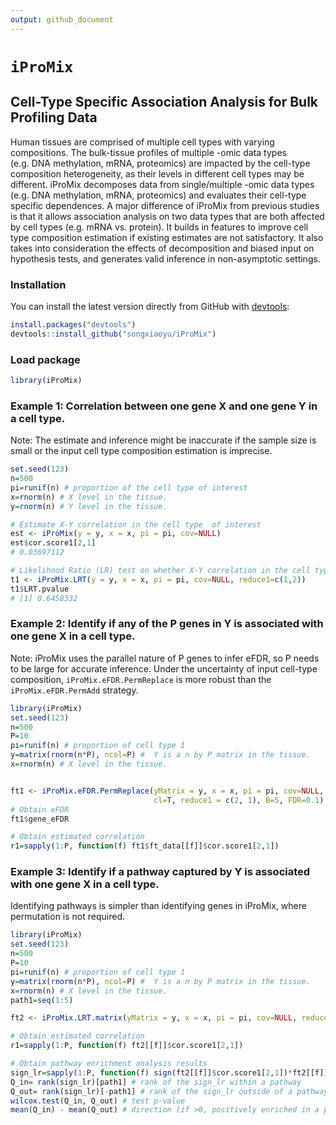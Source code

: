 ```yaml
---
output: github_document
---
```

<!-- README.md is generated from README.Rmd. Please edit that file -->

# `iProMix`

## Cell-Type Specific Association Analysis for Bulk Profiling Data

Human tissues are comprised of multiple cell types with varying compositions. The bulk-tissue profiles of multiple -omic data types (e.g. DNA methylation, mRNA, proteomics) are impacted by the cell-type composition heterogeneity, as their levels in different cell types may be different. iProMix decomposes data from single/multiple -omic data types (e.g. DNA methylation, mRNA, proteomics) and evaluates their cell-type specific dependences. A major difference of iProMix from previous studies is that it allows association analysis on two data types that are both affected by cell types (e.g. mRNA vs. protein). It builds in features to improve cell type composition estimation if existing estimates are not satisfactory. It also takes into consideration the effects of decomposition and biased input on hypothesis tests, and generates valid inference in non-asymptotic settings.




### Installation

You can install the latest version directly from GitHub with [devtools](https://github.com/hadley/devtools):

```R
install.packages("devtools")
devtools::install_github("songxiaoyu/iProMix")
````
### Load package
```R
library(iProMix)
````


### Example 1: Correlation between one gene X and one gene Y in a cell type. 
Note: The estimate and inference might be inaccurate if the sample size is small or the input cell type composition estimation is imprecise. 
```R
set.seed(123)
n=500
pi=runif(n) # proportion of the cell type of interest
x=rnorm(n) # X level in the tissue. 
y=rnorm(n) # Y level in the tissue. 

# Estimate X-Y correlation in the cell type  of interest
est <- iProMix(y = y, x = x, pi = pi, cov=NULL)
est$cor.score1[2,1] 
# 0.03697112 

# Likelihood Ratio (LR) test on whether X-Y correlation in the cell type of interest is significantly different from zero.
t1 <- iProMix.LRT(y = y, x = x, pi = pi, cov=NULL, reduce1=c(1,2))
t1$LRT.pvalue
# [1] 0.6458332
````

### Example 2: Identify if any of the P genes in Y is associated with one gene X in a cell type. 
Note: iProMix uses the parallel nature of P genes to infer eFDR, so P needs to be large for accurate inference. Under the uncertainty of input cell-type composition, `iProMix.eFDR.PermReplace` is more robust than the `iProMix.eFDR.PermAdd` strategy. 

```R
library(iProMix)
set.seed(123)
n=500
P=10
pi=runif(n) # proportion of cell type 1
y=matrix(rnorm(n*P), ncol=P) #  Y is a n by P matrix in the tissue. 
x=rnorm(n) # X level in the tissue. 


ft1 <- iProMix.eFDR.PermReplace(yMatrix = y, x = x, pi = pi, cov=NULL, 
                                cl=T, reduce1 = c(2, 1), B=5, FDR=0.1)
# Obtain eFDR 
ft1$gene_eFDR

# Obtain estimated correlation
r1=sapply(1:P, function(f) ft1$ft_data[[f]]$cor.score1[2,1])

````


### Example 3: Identify if a pathway captured by Y is associated with one gene X in a cell type. 
Identifying pathways is simpler than identifying genes in iProMix, where permutation is not required.


```R
library(iProMix)
set.seed(123)
n=500
P=10
pi=runif(n) # proportion of cell type 1
y=matrix(rnorm(n*P), ncol=P) #  Y is a n by P matrix in the tissue. 
x=rnorm(n) # X level in the tissue. 
path1=seq(1:5)

ft2 <- iProMix.LRT.matrix(yMatrix = y, x = x, pi = pi, cov=NULL, reduce1=c(1,2), cl=T)

# Obtain estimated correlation
r1=sapply(1:P, function(f) ft2[[f]]$cor.score1[2,1])

# Obtain pathway enrichment analysis results
sign_lr=sapply(1:P, function(f) sign(ft2[[f]]$cor.score1[2,1])*ft2[[f]]$LRT) # signed likelihood ratio statistics
Q_in= rank(sign_lr)[path1] # rank of the sign_lr within a pathway 
Q_out= rank(sign_lr)[-path1] # rank of the sign_lr outside of a pathway 
wilcox.test(Q_in, Q_out) # test p-value 
mean(Q_in) - mean(Q_out) # direction (if >0, positively enriched in a pathway)

````









